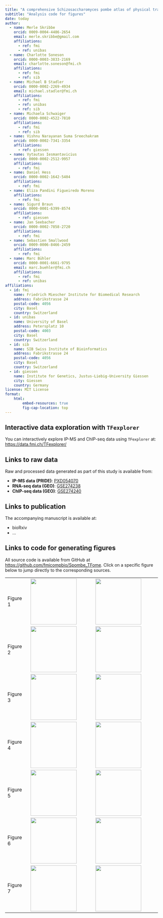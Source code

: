 ```yaml
---
title: "A comprehensive Schizosaccharomyces pombe atlas of physical transcription factor interactions with proteins and DNA"
subtitle: "Analysis code for figures"
date: today
author:
  - name: Merle Skribbe
    orcid: 0009-0004-4486-2654
    email: merle.skribbe@gmail.com
    affiliations:
      - ref: fmi
      - ref: unibas
  - name: Charlotte Soneson
    orcid: 0000-0003-3833-2169
    email: charlotte.soneson@fmi.ch
    affiliations:
      - ref: fmi
      - ref: sib
  - name: Michael B Stadler
    orcid: 0000-0002-2269-4934
    email: michael.stadler@fmi.ch
    affiliations:
      - ref: fmi
      - ref: unibas
      - ref: sib
  - name: Michaela Schwaiger
    orcid: 0000-0002-4522-7810
    affiliations:
      - ref: fmi
      - ref: sib
  - name: Vishnu Narayanan Suma Sreechakram
    orcid: 0000-0002-7341-3354
    affiliations:
      - ref: giessen
  - name: Vytautas Iesmantavicius
    orcid: 0000-0002-2512-9957
    affiliations:
      - ref: fmi
  - name: Daniel Hess
    orcid: 0000-0002-1642-5404
    affiliations:
      - ref: fmi
  - name: Eliza Pandini Figueiredo Moreno
    affiliations:
      - ref: fmi
  - name: Sigurd Braun
    orcid: 0000-0001-6399-8574
    affiliations:
      - ref: giessen
  - name: Jan Seebacher
    orcid: 0000-0002-7858-2720
    affiliations:
      - ref: fmi
  - name: Sebastien Smallwood
    orcid: 0009-0006-8466-2459
    affiliations:
      - ref: fmi
  - name: Marc Bühler
    orcid: 0000-0001-6661-9795
    email: marc.buehler@fmi.ch
    affiliations:
      - ref: fmi
      - ref: unibas
affiliations:
  - id: fmi
    name: Friedrich Miescher Institute for Biomedical Research
    address: Fabrikstrasse 24
    postal-code: 4056
    city: Basel
    country: Switzerland
  - id: unibas
    name: University of Basel
    address: Petersplatz 10
    postal-code: 4003
    city: Basel
    country: Switzerland
  - id: sib
    name: SIB Swiss Institute of Bioinformatics
    address: Fabrikstrasse 24
    postal-code: 4056
    city: Basel
    country: Switzerland
  - id: giessen
    name: Institute for Genetics, Justus-Liebig-University Giessen
    city: Giessen
    country: Germany
license: MIT License
format: 
    html:
        embed-resources: true
        fig-cap-location: top
---
```


<style>
.author {
  font-size: 0.7em;
}

.affiliation {
  font-size: 0.7em;
}
</style>

## Interactive data exploration with `TFexplorer`

You can interactively explore IP-MS and ChIP-seq data using `TFexplorer` at:
[https://data.fmi.ch/TFexplorer/](https://data.fmi.ch/TFexplorer/)

## Links to raw data

Raw and processed data generated as part of this study is available from:

- **IP-MS data (PRIDE)**: [PXD054070](https://www.ebi.ac.uk/pride/archive/projects/PXD054070)
- **RNA-seq data (GEO)**: [GSE274238](https://www.ncbi.nlm.nih.gov/geo/query/acc.cgi?acc=GSE274238)
- **ChIP-seq data (GEO)**: [GSE274240](https://www.ncbi.nlm.nih.gov/geo/query/acc.cgi?acc=GSE274240)

## Links to publication

The accompanying manuscript is available at:

- bioRxiv
- ...

## Links to code for generating figures

All source code is available from GitHub at [https://github.com/fmicompbio/Spombe_TFome](https://github.com/fmicompbio/Spombe_TFome).
Click on a specific figure below to jump directly to the corresponding sources.

|          |                                                                                                  |     |
|----------|----------------------------|----------------------------|
| Figure 1 | [![](ms_figure_1_overview_files/figure-html/Fig1-1.png){width="4cm"}](ms_figure_1_overview.html) |  [![](ms_figure_1_overview_files/figure-html/suppFig1-1.png){width="4cm"}](ms_figure_1_overview.html#Supplementary_figure)   |
| Figure 2 | [![](ms_figure_2_overview-heatmaps_files/figure-html/Fig2-1.png){width="4cm"}](ms_figure_2_overview-heatmaps.html) | [![](ms_figure_2_overview-heatmaps_files/figure-html/suppFig2-1.png){width="4cm"}](ms_figure_2_overview-heatmaps.html#Supplementary_figure)    |
| Figure 3 | [![](ms_figure_3_chip_files/figure-html/Fig3-1.png){width="4cm"}](ms_figure_3_chip.html) | [![](ms_figure_3_chip_files/figure-html/suppFig3-1.png){width="4cm"}](ms_figure_3_chip.html#Supplementary_figure)    |
| Figure 4 | [![](ms_figure_4_motifs_files/figure-html/Fig4-1.png){width="4cm"}](ms_figure_4_motifs.html) | [![](ms_figure_4_motifs_files/figure-html/suppFig4-1.png){width="4cm"}](ms_figure_4_motifs.html#Supplementary_figure)    |
| Figure 5 | [![](ms_figure_5_ipms_files/figure-html/Fig5-1.png){width="4cm"}](ms_figure_5_ipms.html) | [![](ms_figure_5_ipms_files/figure-html/suppFig5-1.png){width="4cm"}](ms_figure_5_ipms.html#Supplementary_figure)    |
| Figure 6 | [![](ms_figure_6_networks_files/figure-html/Fig6-1.png){width="4cm"}](ms_figure_6_networks.html) | [![](ms_figure_6_networks_files/figure-html/suppFig6-1.png){width="4cm"}](ms_figure_6_networks.html#Supplementary_figure)    |
| Figure 7 | [![](ms_figure_7_heterodimer_files/figure-html/Fig7-1.png){width="4cm"}](ms_figure_7_heterodimer.html) | [![](ms_figure_7_heterodimer_files/figure-html/suppFig7-1.png){width="4cm"}](ms_figure_7_heterodimer.html#Supplementary_figure)    |
